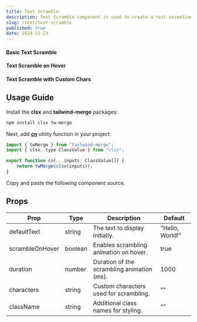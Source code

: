```yaml
---
title: Text Scramble
description: Text Scramble component is used to create a text animation effect.
slug: /text/text-scramble
published: true
date: 2024-11-23
---
```


#### Basic Text Scramble
<ComponentCodePreview category="examples" name="text-scramble-basic" hasReTrigger />

#### Text Scramble on Hover
<ComponentCodePreview category="examples" name="text-scramble-custom-trigger" />

#### Text Scramble with Custom Chars
<ComponentCodePreview category="examples" name="text-scramble-custom-chars" hasReTrigger />


## Usage Guide

Install the **clsx** and **tailwind-merge** packages:
```bash
npm install clsx tw-merge
```

Next, add [**cn**](https://github.com/yogendrarana/craftui/blob/master/src/lib/utils.ts) utility function in your project:
```jsx
import { twMerge } from "tailwind-merge";
import { clsx, type ClassValue } from "clsx";

export function cn(...inputs: ClassValue[]) {
    return twMerge(clsx(inputs));
}
```

Copy and paste the following component source.

<ComponentSource category="core" name="text-scramble" />

## Props

| Prop             | Type      | Description                                | Default            |
|------------------|-----------|--------------------------------------------|--------------------|
| defaultText      | string    | The text to display initially.             | "Hello, World!"    |
| scrambleOnHover  | boolean   | Enables scrambling animation on hover.     | true               |
| duration         | number    | Duration of the scrambling animation (ms). | 1000               |
| characters       | string    | Custom characters used for scrambling.     | ""                 |
| className        | string    | Additional class names for styling.        | ""                 |

